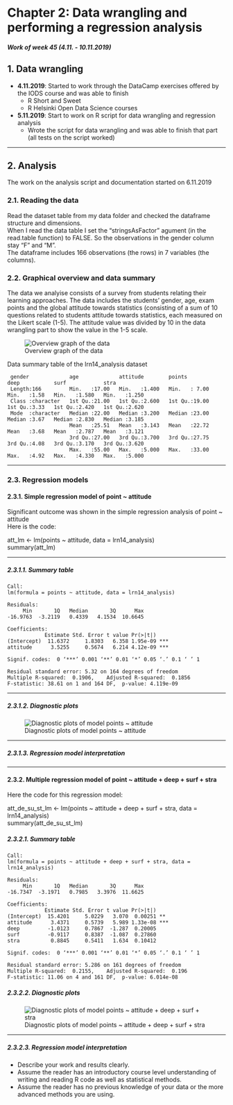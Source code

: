 # Chapter 2: Data wrangling and performing a regression analysis

#### *Work of week 45 (4.11. - 10.11.2019)*

## 1. Data wrangling

* **4.11.2019**: Started to work through the DataCamp exercises offered by the IODS course and was able to finish  
  + R Short and Sweet   
  + R Helsinki Open Data Science courses      
    

* **5.11.2019**: Start to work on R script for data wrangling and regression analysis  
  + Wrote the script for data wrangling and was able to finish that part    
      (all tests on the script worked)

***   
## 2. Analysis

The work on the analysis script and documentation started on 6.11.2019  

### 2.1. Reading the data    
Read the dataset table from my data folder and checked the dataframe structure and dimensions.  
When I read the data table I set the "stringsAsFactor" agument (in the read.table function) to FALSE. So the observations in the gender column stay "F" and "M".   
The dataframe includes 166 observations (the rows) in 7 variables (the columns).    

### 2.2. Graphical overview and data summary     
The data we analyise consists of a survey from students relating their learning approaches.
The data includes the students' gender, age, exam points and the global attitude towards statistics (consisting of a sum of 10 questions related to students attitude towards statistics, each measured on the Likert scale (1-5). The attitude value was divided by 10 in the data wrangling part to show the value in the 1-5 scale.  
 
![Overview graph of the data](C:/Users/richla/OneDrive/1 C - R-Folder/11-IODS-course/IODS-project/data/OV_plot_lrn14.png)  
  
Data summary table of the lrn14_analysis dataset
  
     gender             age             attitude        points          deep           surf            stra      
     Length:166         Min.   :17.00   Min.   :1.400   Min.   : 7.00   Min.   :1.58   Min.   :1.580   Min.   :1.250  
     Class :character   1st Qu.:21.00   1st Qu.:2.600   1st Qu.:19.00   1st Qu.:3.33   1st Qu.:2.420   1st Qu.:2.620  
     Mode  :character   Median :22.00   Median :3.200   Median :23.00   Median :3.67   Median :2.830   Median :3.185  
                        Mean   :25.51   Mean   :3.143   Mean   :22.72   Mean   :3.68   Mean   :2.787   Mean   :3.121  
                        3rd Qu.:27.00   3rd Qu.:3.700   3rd Qu.:27.75   3rd Qu.:4.08   3rd Qu.:3.170   3rd Qu.:3.620  
                        Max.   :55.00   Max.   :5.000   Max.   :33.00   Max.   :4.92   Max.   :4.330   Max.   :5.000 

   
***
### 2.3. Regression models  
#### 2.3.1. Simple regression model of **point ~ attitude**
    
  Significant outcome was shown in the simple regression analysis of point ~ attitude  
  Here is the code:  

  att_lm <- lm(points ~ attitude, data = lrn14_analysis)  
  summary(att_lm)  

***    
##### 2.3.1.1. Summary table

    Call:
    lm(formula = points ~ attitude, data = lrn14_analysis)

    Residuals:
         Min       1Q   Median       3Q      Max 
    -16.9763  -3.2119   0.4339   4.1534  10.6645    

    Coefficients:  
                Estimate Std. Error t value Pr(>|t|)    
    (Intercept)  11.6372     1.8303   6.358 1.95e-09 ***
    attitude      3.5255     0.5674   6.214 4.12e-09 ***   

    Signif. codes:  0 ‘***’ 0.001 ‘**’ 0.01 ‘*’ 0.05 ‘.’ 0.1 ‘ ’ 1  

    Residual standard error: 5.32 on 164 degrees of freedom  
    Multiple R-squared:  0.1906,	Adjusted R-squared:  0.1856    
    F-statistic: 38.61 on 1 and 164 DF,  p-value: 4.119e-09  

  
***  
##### 2.3.1.2. Diagnostic plots
  
![Diagnostic plots of model points ~ attitude](C:/Users/richla/OneDrive/1 C - R-Folder/11-IODS-course/IODS-project/data/att_lm.png)  


***
##### 2.3.1.3. Regression model interpretation  
  




***

#### 2.3.2. Multiple regression model of **point ~ attitude + deep + surf + stra**

Here the code for this regression model:  

att_de_su_st_lm <- lm(points ~ attitude + deep + surf + stra, data = lrn14_analysis)  
summary(att_de_su_st_lm)


##### 2.3.2.1. Summary table

    Call:  
    lm(formula = points ~ attitude + deep + surf + stra, data = lrn14_analysis)  

    Residuals:  
         Min       1Q   Median       3Q      Max   
    -16.7347  -3.1971   0.7985   3.3976  11.6625   

    Coefficients:
                Estimate Std. Error t value Pr(>|t|)    
    (Intercept)  15.4201     5.0229   3.070  0.00251 **  
    attitude      3.4371     0.5739   5.989 1.33e-08 ***  
    deep         -1.0123     0.7867  -1.287  0.20005      
    surf         -0.9117     0.8387  -1.087  0.27860      
    stra          0.8845     0.5411   1.634  0.10412      

    Signif. codes:  0 ‘***’ 0.001 ‘**’ 0.01 ‘*’ 0.05 ‘.’ 0.1 ‘ ’ 1  

    Residual standard error: 5.286 on 161 degrees of freedom  
    Multiple R-squared:  0.2155,	Adjusted R-squared:  0.196   
    F-statistic: 11.06 on 4 and 161 DF,  p-value: 6.014e-08  




















##### 2.3.2.2. Diagnostic plots

![Diagnostic plots of model points ~ attitude + deep + surf + stra](C:/Users/richla/OneDrive/1 C - R-Folder/11-IODS-course/IODS-project/data/att_de_su_st_lm.png)  


***
##### 2.3.2.3. Regression model interpretation  
  









- Describe your work and results clearly. 
- Assume the reader has an introductory course level understanding of writing and reading R code as well as statistical methods.
- Assume the reader has no previous knowledge of your data or the more advanced methods you are using.
